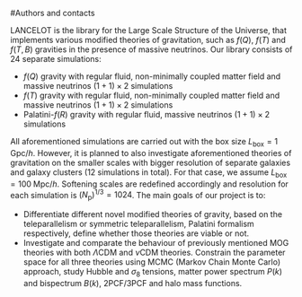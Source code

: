 #Authors and contacts

LANCELOT is the library for the Large Scale Structure of the Universe, that implements various modified theories of gravitation, such as $f(Q)$, $f(T)$ and 
$f(T,B)$ gravities in the presence of massive neutrinos. Our library consists of 24 separate simulations:

- $f(Q)$ gravity with regular fluid, non-minimally coupled matter field and massive neutrinos $(1+1)\times2$ simulations
-  $f(T)$ gravity with regular fluid, non-minimally coupled matter field and massive neutrinos $(1+1)\times2$ simulations
-  Palatini-$f(R)$ gravity with regular fluid, massive neutrinos $(1+1)\times2$ simulations

All aforementioned simulations are carried out with the box size $L_{\mathrm{box}}=1\mathrm{\;Gpc}/h$. However, it is planned to also investigate aforementioned theories of gravitation on the smaller scales with bigger resolution of separate galaxies and galaxy clusters (12 simulations in total). For that case, we assume $L_{\mathrm{box}}=100\mathrm{\;Mpc}/h$. Softening scales are redefined accordingly and resolution for each simulation is $(N_{\mathrm{p}})^{1/3}=1024$. The main goals of our project is to:

- Differentiate different novel modified theories of gravity, based on the teleparallelism or symmetric teleparallelism, Palatini formalism respectively, define whether those theories are  viable or not.
- Investigate and comparate the behaviour of previously mentioned MOG theories with both $\Lambda\mathrm{CDM}$ and $\nu\mathrm{CDM}$ theories. Constrain the parameter space for all three theories using MCMC (Markov Chain Monte Carlo) approach, study Hubble and $\sigma_8$ tensions, matter power spectrum $P(k)$ and bispectrum $B(k)$, 2PCF/3PCF and halo mass functions.
